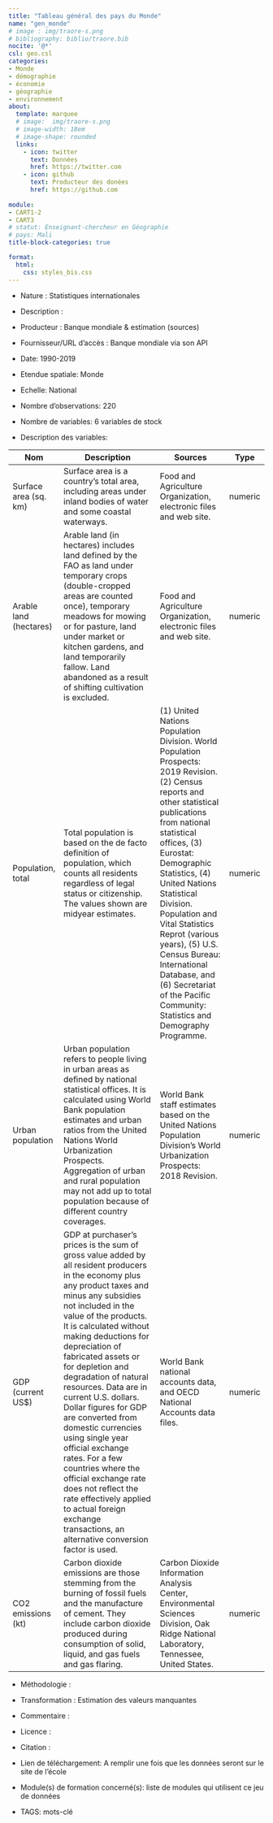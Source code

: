 ```yaml
---
title: "Tableau général des pays du Monde"
name: "gen_monde"
# image : img/traore-s.png
# bibliography: biblio/traore.bib
nocite: '@*'
csl: geo.csl
categories: 
- Monde
- démographie
- économie
- géographie
- environnement
about:
  template: marquee
  # image:  img/traore-s.png
  # image-width: 18em
  # image-shape: rounded
  links:
    - icon: twitter
      text: Données
      href: https://twitter.com
    - icon: github
      text: Producteur des donées
      href: https://github.com
      
module: 
- CART1-2
- CART3
# statut: Enseignant-chercheur en Géographie
# pays: Mali
title-block-categories: true

format:
  html: 
    css: styles_bis.css
---
```


-   Nature : Statistiques internationales

-   Description :

-   Producteur : Banque mondiale & estimation (sources)\

-   Fournisseur/URL d'accès : Banque mondiale via son API

-   Date: 1990-2019

-   Etendue spatiale: Monde

-   Echelle: National

-   Nombre d'observations: 220

-   Nombre de variables: 6 variables de stock

-   Description des variables:

| Nom                    | Description                                                                                                                                                                                                                                                                                                                                                                                                                                                                                                                                                                                                                                                           | Sources                                                                                                                                                                                                                                                                                                                                                                                                                                                 | Type    |
|-------------|-----------------------------------|-----------------------|----------|
| Surface area (sq. km)  | Surface area is a country's total area, including areas under inland bodies of water and some coastal waterways.                                                                                                                                                                                                                                                                                                                                                                                                                                                                                                                                                      | Food and Agriculture Organization, electronic files and web site.                                                                                                                                                                                                                                                                                                                                                                                       | numeric |
| Arable land (hectares) | Arable land (in hectares) includes land defined by the FAO as land under temporary crops (double-cropped areas are counted once), temporary meadows for mowing or for pasture, land under market or kitchen gardens, and land temporarily fallow. Land abandoned as a result of shifting cultivation is excluded.                                                                                                                                                                                                                                                                                                                                                     | Food and Agriculture Organization, electronic files and web site.                                                                                                                                                                                                                                                                                                                                                                                       | numeric |
| Population, total      | Total population is based on the de facto definition of population, which counts all residents regardless of legal status or citizenship. The values shown are midyear estimates.                                                                                                                                                                                                                                                                                                                                                                                                                                                                                     | \(1\) United Nations Population Division. World Population Prospects: 2019 Revision. (2) Census reports and other statistical publications from national statistical offices, (3) Eurostat: Demographic Statistics, (4) United Nations Statistical Division. Population and Vital Statistics Reprot (various years), (5) U.S. Census Bureau: International Database, and (6) Secretariat of the Pacific Community: Statistics and Demography Programme. | numeric |
| Urban population       | Urban population refers to people living in urban areas as defined by national statistical offices. It is calculated using World Bank population estimates and urban ratios from the United Nations World Urbanization Prospects. Aggregation of urban and rural population may not add up to total population because of different country coverages.                                                                                                                                                                                                                                                                                                                | World Bank staff estimates based on the United Nations Population Division's World Urbanization Prospects: 2018 Revision.                                                                                                                                                                                                                                                                                                                               | numeric |
| GDP (current US\$)     | GDP at purchaser's prices is the sum of gross value added by all resident producers in the economy plus any product taxes and minus any subsidies not included in the value of the products. It is calculated without making deductions for depreciation of fabricated assets or for depletion and degradation of natural resources. Data are in current U.S. dollars. Dollar figures for GDP are converted from domestic currencies using single year official exchange rates. For a few countries where the official exchange rate does not reflect the rate effectively applied to actual foreign exchange transactions, an alternative conversion factor is used. | World Bank national accounts data, and OECD National Accounts data files.                                                                                                                                                                                                                                                                                                                                                                               | numeric |
| CO2 emissions (kt)     | Carbon dioxide emissions are those stemming from the burning of fossil fuels and the manufacture of cement. They include carbon dioxide produced during consumption of solid, liquid, and gas fuels and gas flaring.                                                                                                                                                                                                                                                                                                                                                                                                                                                  | Carbon Dioxide Information Analysis Center, Environmental Sciences Division, Oak Ridge National Laboratory, Tennessee, United States.                                                                                                                                                                                                                                                                                                                   | numeric |

-   Méthodologie :

-   Transformation : Estimation des valeurs manquantes

-   Commentaire :

-   Licence :

-   Citation :

-   Lien de téléchargement: A remplir une fois que les données seront sur le site de l'école

-   Module(s) de formation concerné(s): liste de modules qui utilisent ce jeu de données

-   TAGS: mots-clé

